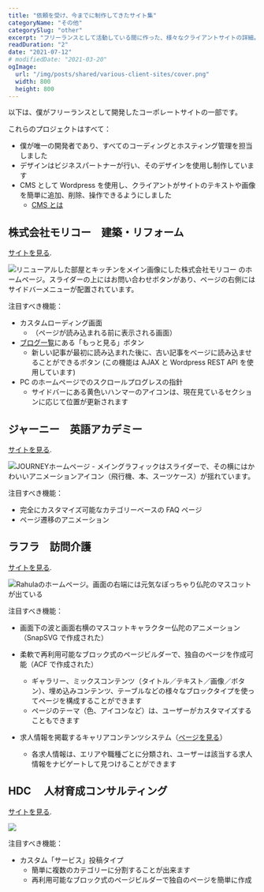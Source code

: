 ```yaml
---
title: "依頼を受け、今までに制作してきたサイト集"
categoryName: "その他"
categorySlug: "other"
excerpt: "フリーランスとして活動している間に作った、様々なクライアントサイトの詳細。この記事では、リンクやスクリーンショット、含まれている機能など、それらのサイトの詳細を紹介しています。"
readDuration: "2"
date: "2021-07-12"
# modifiedDate: "2021-03-20"
ogImage:
  url: "/img/posts/shared/various-client-sites/cover.png"
  width: 800
  height: 800
---
```


以下は、僕がフリーランスとして開発したコーポレートサイトの一部です。

これらのプロジェクトはすべて：

- 僕が唯一の開発者であり、すべてのコーディングとホスティング管理を担当しました
- デザインはビジネスパートナーが行い、そのデザインを使用し制作しています
- CMS として Wordpress を使用し、クライアントがサイトのテキストや画像を簡単に追加、削除、操作できるようにしました
  - [CMS とは](https://www.hitachi-solutions.co.jp/digitalmarketing/sp/column/cms_vol01/)

## 株式会社モリコー　建築・リフォーム

[サイトを見る](https://mori-and-co.jp/).

![リニューアルした部屋とキッチンをメイン画像にした株式会社モリコー のホームページ。スライダーの上にはお問い合わせボタンがあり、ページの右側にはサイドバーメニューが配置されています。](https://mori-and-co.jp/wp-content/uploads/2021/07/og-image2.jpg)

注目すべき機能：

- カスタムローディング画面
  - （ページが読み込まれる前に表示される画面）
- [ブログ一覧](https://mori-and-co.jp/blog/)にある「もっと見る」ボタン
  - 新しい記事が最初に読み込まれた後に、古い記事をページに読み込ませることができるボタン (この機能は AJAX と Wordpress REST API を使用しています)
- PC のホームページでのスクロールプログレスの指針
  - サイドバーにある黄色いハンマーのアイコンは、現在見ているセクションに応じて位置が更新されます

## ジャーニー　英語アカデミー

[サイトを見る](https://journey-academy.jp/).

![JOURNEYホームページ - メイングラフィックはスライダーで、その横にはかわいいアニメーションアイコン（飛行機、本、スーツケース）が揺れています。](https://journey-academy.jp/wp-content/uploads/2021/04/og-image.jpg)

注目すべき機能：

- 完全にカスタマイズ可能なカテゴリーベースの FAQ ページ
- ページ遷移のアニメーション

## ラフラ　訪問介護

[サイトを見る](https://rahula.co.jp/).

![Rahulaのホームページ。画面の右端には元気なぽっちゃり仏陀のマスコットが出ている](https://rahula.co.jp/wp-content/uploads/2021/04/rahula-og.jpg)

注目すべき機能：

- 画面下の波と画面右横のマスコットキャラクター仏陀のアニメーション（SnapSVG で作成された）
- 柔軟で再利用可能なブロック式のページビルダーで、独自のページを作成可能（ACF で作成された）

  - ギャラリー、ミックスコンテンツ（タイトル／テキスト／画像／ボタン）、埋め込みコンテンツ、テーブルなどの様々なブロックタイプを使ってページを構成することができます
  - ページのテーマ（色、アイコンなど）は、ユーザーがカスタマイズすることもできます

- 求人情報を掲載するキャリアコンテンツシステム（[ページを見る](https://rahula.co.jp/careers/)）
  - 各求人情報は、エリアや職種ごとに分類され、ユーザーは該当する求人情報をナビゲートして見つけることができます

## HDC 　人材育成コンサルティング

[サイトを見る](https://hdc.jp/).

![](https://hdc.jp/wp-content/uploads/2021/07/hdc-og-image.jpg)

注目すべき機能：

- カスタム「サービス」投稿タイプ
  - 簡単に複数のカテゴリーに分割することが出来ます
  - 再利用可能なブロック式のページビルダーで独自のページを簡単に作成
